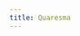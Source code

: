 ```yaml
---
title: Quaresma
---
```


[](/missal/devocionario/1)
[](/missal/devocionario/1quarta)
[](/missal/devocionario/1quinta)
[](/missal/devocionario/1sabado)
[](/missal/devocionario/1segunda)
[](/missal/devocionario/1sexta)
[](/missal/devocionario/1terca)
[](/missal/devocionario/2)
[](/missal/devocionario/2quarta)
[](/missal/devocionario/2quinta)
[](/missal/devocionario/2sabado)
[](/missal/devocionario/2segunda)
[](/missal/devocionario/2sexta)
[](/missal/devocionario/2terca)
[](/missal/devocionario/3)
[](/missal/devocionario/3quarta)
[](/missal/devocionario/3quinta)
[](/missal/devocionario/3sabado)
[](/missal/devocionario/3segunda)
[](/missal/devocionario/3sexta)
[](/missal/devocionario/3terca)
[](/missal/devocionario/4)
[](/missal/devocionario/4quarta)
[](/missal/devocionario/4quinta)
[](/missal/devocionario/4sabado)
[](/missal/devocionario/4segunda)
[](/missal/devocionario/4sexta)
[](/missal/devocionario/4terca)
[](/missal/devocionario/paixao)
[](/missal/devocionario/paixaoquarta)
[](/missal/devocionario/paixaoquinta)
[](/missal/devocionario/paixaosabado)
[](/missal/devocionario/paixaosegunda)
[](/missal/devocionario/paixaosexta)
[](/missal/devocionario/paixaoterca)
[](/missal/devocionario/quartacinzas)
[](/missal/devocionario/quartafeirasanta)
[](/missal/devocionario/quintafeiradepoiscinzas)
[](/missal/devocionario/quintafeirasanta)
[](/missal/devocionario/ramos)
[](/missal/devocionario/sabadodepoiscinzas)
[](/missal/devocionario/sabadosanto)
[](/missal/devocionario/segundafeirasanta)
[](/missal/devocionario/sextafeiradepoiscinzas)
[](/missal/devocionario/sextafeirasanta)
[](/missal/devocionario/tercafeirasanta)
